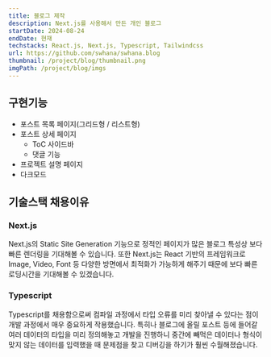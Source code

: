 ```yaml
---
title: 블로그 제작
description: Next.js를 사용해서 만든 개인 블로그
startDate: 2024-08-24
endDate: 현재
techstacks: React.js, Next.js, Typescript, Tailwindcss
url: https://github.com/swhana/swhana.blog
thumbnail: /project/blog/thumbnail.png
imgPath: /project/blog/imgs
---
```


## 구현기능
- 포스트 목록 페이지(그리드형 / 리스트형)
- 포스트 상세 페이지
    - ToC 사이드바
    - 댓글 기능
- 프로젝트 설명 페이지
- 다크모드

## 기술스택 채용이유

### Next.js
Next.js의 Static Site Generation 기능으로 정적인 페이지가 많은 블로그 특성상 보다 빠른 렌더링을 기대해볼 수 있습니다.
또한 Next.js는 React 기반의 프레임워크로 Image, Video, Font 등 다양한 방면에서 최적화가 가능하게 해주기 때문에 보다 빠른 로딩시간을 기대해볼 수 있겠습니다.

### Typescript
Typescript를 채용함으로써 컴파일 과정에서 타입 오류를 미리 찾아낼 수 있다는 점이 개발 과정에서 매우 중요하게 작용했습니다.
특히나 블로그에 올릴 포스트 등에 들어갈 여러 데이터의 타입을 미리 정의해놓고 개발을 진행하니 중간에 빼먹은 데이터나 형식이 맞지 않는 데이터를 입력했을 때 문제점을 찾고 디버깅을 하기가 훨씬 수월해졌습니다.